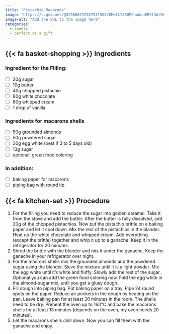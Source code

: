 ```yaml
---
title: "Pistachio Macarons"
image: "https://c.gmx.net/@325606737027531506/KMw1LY35QMCnudquRESl3A/ROOT/ROOT"
image-alt: "Add the URL to the image here"
categories:
  - sweets
  - perfect as a gift
---
```


## {{< fa basket-shopping >}} Ingredients

### Ingredient for the Filling:

- [ ] 20g sugar
- [ ] 10g butter
- [ ] 40g chopped pistachio
- [ ] 80g white chocolate
- [ ] 60g whipped cream
- [ ] 1 drop of vanilla

### Ingredients for macarons shells

- [ ] 50g grounded almonds
- [ ] 50g powdered sugar
- [ ] 30g egg white (best if 3 to 5 days old)
- [ ] 13g sugar
- [ ] optional: green food coloring 

### In addition:

- [ ] baking paper for macarons
- [ ] piping bag with round tip

## {{< fa kitchen-set >}} Procedure

1. For the filling you need to reduce the sugar into golden caramel. Take it from the stove and add the butter. After the butter is fully dissolved, add 20g of the chopped pistachios. Now put the pistachio brittle on a baking paper and let it cool down. Mix the rest of the pistachios in the blander. Heat up the white chocolate and whipped cream. Add everything (except the brittle) together and whip it up to a ganache. Keep it in the refrigerator for 20 minutes.
2. Shred the brittle with the blender and mix it under the ganache. Keep the ganache in your refrigerator over night.
3. For the macrons shells mix the grounded almonds and the powdered sugar using the blender. Sieve the mixture until it is a light powder. Mix the egg white until it's white and fluffy. Slowly add the rest of the sugar. Optional you can add the green food coloring now. Fold the egg white in the almond-sugar mix, until you get a gluey dough.
4. Fill dough into piping bag. Put baking paper on a tray. Pipe 24 round spots on the paper. Reduce air pockets in the dough by beating on the pan. Leave baking pan for at least 30 minutes in the room. The shells need to be dry. Preheat the oven up to 160°C and bake the macarons shells for at least 13 minutes (depends on the oven, my oven needs 20 minutes). 
5. Let the macarons shells chill down. Now you can fill them with the ganache and enjoy. 
